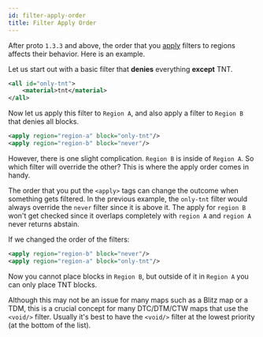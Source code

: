 ```yaml
---
id: filter-apply-order
title: Filter Apply Order
---
```



After proto `1.3.3` and above, the order that you [apply](/docs/modules/mechanics/regions#applying-things-to-regions) filters to regions affects their behavior.
Here is an example.

Let us start out with a basic filter that **denies** everything **except** TNT.

```xml
<all id="only-tnt">
    <material>tnt</material>
</all>
```

Now let us apply this filter to `Region A`, and also apply a filter to `Region B` that denies all blocks.

```xml
<apply region="region-a" block="only-tnt"/>
<apply region="region-b" block="never"/>
```

However, there is one slight complication. `Region B` is inside of `Region A`.
So which filter will override the other? This is where the apply order comes in handy.

<div className="text--center">
  <ImageSwitcher alt="An overview of two sample regions and a depiction of two possible apply orders that affect how the regions operate."
    lightImageSrc="/img/guides/apply-order.png"
    darkImageSrc="/img/guides/apply-order-dark.png"
  />
</div>

The order that you put the `<apply>` tags can change the outcome when something gets filtered.
In the previous example, the `only-tnt` filter would always override the `never` filter since it is above it.
The apply for `region B` won't get checked since it overlaps completely with `region A` and `region A` never returns abstain.

If we changed the order of the filters:

```xml
<apply region="region-b" block="never"/>
<apply region="region-a" block="only-tnt"/>
```

Now you cannot place blocks in `Region B`, but outside of it in `Region A` you can only place TNT blocks.

Although this may not be an issue for many maps such as a Blitz map or a TDM,
this is a crucial concept for many DTC/DTM/CTW maps that use the `<void/>` filter.
Usually it's best to have the `<void/>` filter at the lowest priority (at the bottom of the list).
